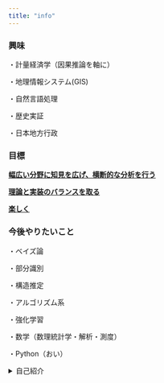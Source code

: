 ```yaml
---
title: "info"
---
```


### 興味

・計量経済学（因果推論を軸に）

・地理情報システム(GIS)

・自然言語処理

・歴史実証

・日本地方行政

### 目標

[**幅広い分野に知見を広げ、横断的な分析を行う**]{.underline}

[**理論と実装のバランスを取る**]{.underline}

[**楽しく**]{.underline}

### 今後やりたいこと

・ベイズ論

・部分識別

・構造推定

・アルゴリズム系

・強化学習

・数学（数理統計学・解析・測度）

・Python（おい）

<details>

<summary>自己紹介</summary>

所属: 早稲田大学政治経済学部　国際政治経済学科三年

R歴:まだ一年...

趣味: 歴史趣味・PCガジェット趣味・文化活動全般

行ってみたい都市: ブダペスト,プラハ,クラクフの中東欧あたり

</details>
